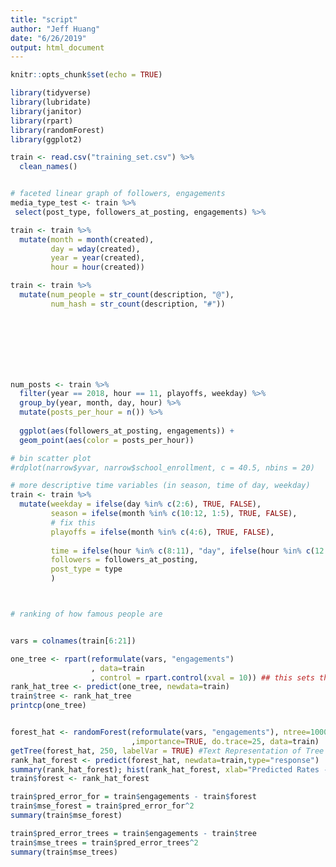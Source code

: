 ```yaml
---
title: "script"
author: "Jeff Huang"
date: "6/26/2019"
output: html_document
---
```


```r
knitr::opts_chunk$set(echo = TRUE)

library(tidyverse)
library(lubridate)
library(janitor)
library(rpart)
library(randomForest)
library(ggplot2)

```

```r

train <- read.csv("training_set.csv") %>% 
  clean_names()


# faceted linear graph of followers, engagements
media_type_test <- train %>%
 select(post_type, followers_at_posting, engagements) %>%

train <- train %>% 
  mutate(month = month(created),
         day = wday(created),
         year = year(created),
         hour = hour(created))

train <- train %>% 
  mutate(num_people = str_count(description, "@"),
         num_hash = str_count(description, "#"))




  

  

```


```r


num_posts <- train %>% 
  filter(year == 2018, hour == 11, playoffs, weekday) %>% 
  group_by(year, month, day, hour) %>% 
  mutate(posts_per_hour = n()) %>% 
  
  ggplot(aes(followers_at_posting, engagements)) +
  geom_point(aes(color = posts_per_hour))

# bin scatter plot
#rdplot(narrow$yvar, narrow$school_enrollment, c = 40.5, nbins = 20) 

```


```r
# more descriptive time variables (in season, time of day, weekday)
train <- train %>% 
  mutate(weekday = ifelse(day %in% c(2:6), TRUE, FALSE),
         season = ifelse(month %in% c(10:12, 1:5), TRUE, FALSE),
         # fix this
         playoffs = ifelse(month %in% c(4:6), TRUE, FALSE),
         
         time = ifelse(hour %in% c(8:11), "day", ifelse(hour %in% c(12:13), "lunch", ifelse(hour %in% c(14:16), "afternoon", ifelse(hour %in% c(17:24), "night", "none")))),
         followers = followers_at_posting,
         post_type = type
         ) 



# ranking of how famous people are



```


```r

vars = colnames(train[6:21])

one_tree <- rpart(reformulate(vars, "engagements")
                  , data=train
                  , control = rpart.control(xval = 10)) ## this sets the number of folds for cross validation.
rank_hat_tree <- predict(one_tree, newdata=train)
train$tree <- rank_hat_tree
printcp(one_tree)


forest_hat <- randomForest(reformulate(vars, "engagements"), ntree=1000, mtry=11, maxnodes=100
                           ,importance=TRUE, do.trace=25, data=train)
getTree(forest_hat, 250, labelVar = TRUE) #Text Representation of Tree
rank_hat_forest <- predict(forest_hat, newdata=train,type="response")
summary(rank_hat_forest); hist(rank_hat_forest, xlab="Predicted Rates - Random Forest")
train$forest <- rank_hat_forest

train$pred_error_for = train$engagements - train$forest
train$mse_forest = train$pred_error_for^2
summary(train$mse_forest)

train$pred_error_trees = train$engagements - train$tree
train$mse_trees = train$pred_error_trees^2
summary(train$mse_trees)

```

